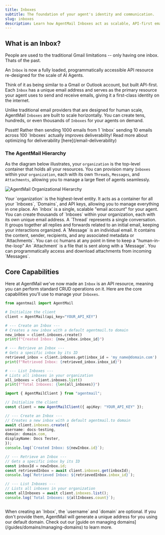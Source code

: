 ```yaml
---
title: Inboxes
subtitle: The foundation of your agent's identity and communication.
slug: inboxes
description: Learn how AgentMail Inboxes act as scalable, API-first email accounts for your agents.
---
```


## What is an Inbox?

People are used to the traditional Gmail limitations -- only having one inbox. Thats of the past.

An `Inbox` is now a fully loaded, programmatically accessible API resource re-designed for the scale of AI Agents.

Think of it as being similar to a Gmail or Outlook account, but built API-first. Each `Inbox` has a unique email address and serves as the primary resource your agent uses to send and receive emails, giving it a first-class identity on the internet.

Unlike traditional email providers that are designed for human scale, AgentMail `Inboxes` are built to scale horizontally. You can create tens, hundreds, or even thousands of `Inboxes` for your agents on demand.

<Tip>
  Pssstt! Rather then sending 1000 emails from 1 `Inbox` sending 10 emails
  across 100 `Inboxes` actually improves deliverability! Read more about
  optimizing for deliverability [here](/email-deliverability)
</Tip>

### The AgentMail Hierarchy

As the diagram below illustrates, your `organization` is the top-level container that holds all your resources. You can provision many `Inboxes` within your `organization`, each with its own `Threads`, `Messages`, and `Attachments`, allowing you to manage a large fleet of agents seamlessly.

<img
  src="../../assets/hierarchy-diagram.png"
  alt="AgentMail Organizational Hierarchy"
/>

<Steps>
  <Step title="Organization">
    Your `organization` is the highest-level entity. It acts as a container for
    all your `Inboxes`, `Domains`, and API keys, allowing you to manage
    everything in one place.
  </Step>
  <Step title="Inbox">
    An `Inbox` is a single, scalable "email account" for your agent. You can
    create thousands of `Inboxes` within your organization, each with its own
    unique email address.
  </Step>
  <Step title="Thread">
    A `Thread` represents a single conversation. It groups together all replies
    and forwards related to an initial email, keeping your interactions
    organized.
  </Step>
  <Step title="Message">
    A `Message` is an individual email. It contains the content, sender,
    recipients, and any associated metadata or `Attachments`. You can cc humans
    at any point in time to keep a "human-in-the-loop"
  </Step>
  <Step title="Attachment">
    An `Attachment` is a file that is sent along with a `Message`. You can
    programmatically access and download attachments from incoming `Messages`.
  </Step>
</Steps>

## Core Capabilities

Here at AgentMail we've now made an `Inbox` is an API resource, meaning you can perform standard CRUD operations on it. Here are the core capabilities you'll use to manage your `Inboxes`.

<CodeBlocks>

```python title="Python"
from agentmail import AgentMail

# Initialize the client
client = AgentMail(api_key="YOUR_API_KEY")

# --- Create an Inbox ---
# Creates a new inbox with a default agentmail.to domain
new_inbox = client.inboxes.create()
print(f"Created Inbox: {new_inbox.inbox_id}")

# --- Retrieve an Inbox ---
# Gets a specific inbox by its ID
retrieved_inbox = client.inboxes.get(inbox_id = 'my_name@domain.com')
print(f"Retrieved Inbox: {retrieved_inbox.inbox_id}")

# --- List Inboxes ---
# Lists all inboxes in your organization
all_inboxes = client.inboxes.list()
print(f"Total Inboxes: {len(all_inboxes)}")

```

```typescript title="TypeScript"
import { AgentMailClient } from "agentmail";

// Initialize the client
const client = new AgentMailClient({ apiKey: "YOUR_API_KEY" });

// --- Create an Inbox ---
// Creates a new inbox with a default agentmail.to domain
await client.inboxes.create({
username: docs-testing,
domain: domain.com,
displayName: Docs Tester,
});
console.log(`Created Inbox: ${newInbox.id}`);

// --- Retrieve an Inbox ---
// Gets a specific inbox by its ID
const inboxId = newInbox.id;
const retrievedInbox = await client.inboxes.get(inboxId);
console.log(`Retrieved Inbox: ${retrievedInbox.inbox_id}`);

// --- List Inboxes ---
// Lists all inboxes in your organization
const allInboxes = await client.inboxes.list();
console.log(`Total Inboxes: ${allInboxes.count}`);



```

</CodeBlocks>

<Tip>
  When creating an `Inbox`, the `username` and `domain` are optional. If you
  don't provide them, AgentMail will generate a unique address for you using our
  default domain. Check out our [guide on managing
  domains](/guides/domains/managing-domains) to learn more.
</Tip>
